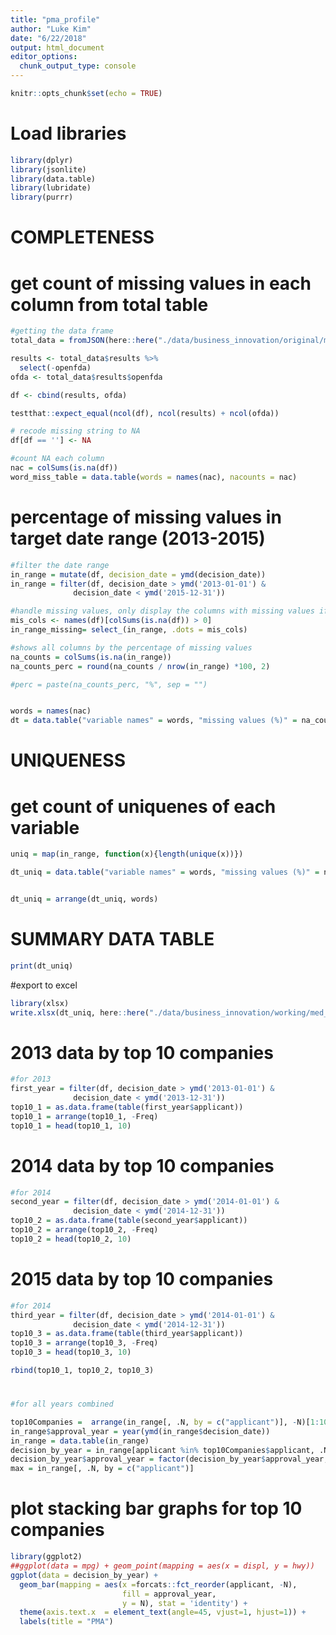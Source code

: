 ```yaml
---
title: "pma_profile"
author: "Luke Kim"
date: "6/22/2018"
output: html_document
editor_options: 
  chunk_output_type: console
---
```


```r
knitr::opts_chunk$set(echo = TRUE)
```

# Load libraries
```r
library(dplyr)
library(jsonlite)
library(data.table)
library(lubridate)
library(purrr)
```

# COMPLETENESS
# get count of missing values in each column from total table
```r
#getting the data frame
total_data = fromJSON(here::here("./data/business_innovation/original/med_device/device-pma-0001-of-0001.json"))

results <- total_data$results %>%
  select(-openfda)
ofda <- total_data$results$openfda

df <- cbind(results, ofda)

testthat::expect_equal(ncol(df), ncol(results) + ncol(ofda))

# recode missing string to NA
df[df == ''] <- NA

#count NA each column
nac = colSums(is.na(df))
word_miss_table = data.table(words = names(nac), nacounts = nac)

```

# percentage of missing values in target date range (2013-2015)
```r
#filter the date range
in_range = mutate(df, decision_date = ymd(decision_date))
in_range = filter(df, decision_date > ymd('2013-01-01') &
              decision_date < ymd('2015-12-31'))

#handle missing values, only display the columns with missing values if needed
mis_cols <- names(df)[colSums(is.na(df)) > 0]
in_range_missing= select_(in_range, .dots = mis_cols)

#shows all columns by the percentage of missing values
na_counts = colSums(is.na(in_range))
na_counts_perc = round(na_counts / nrow(in_range) *100, 2)

#perc = paste(na_counts_perc, "%", sep = "")


words = names(nac)
dt = data.table("variable names" = words, "missing values (%)" = na_counts_perc)
```

# UNIQUENESS
# get count of uniquenes of each variable
```r
uniq = map(in_range, function(x){length(unique(x))})

dt_uniq = data.table("variable names" = words, "missing values (%)" = na_counts_perc, uniqueness = uniq)


dt_uniq = arrange(dt_uniq, words)
```

# SUMMARY DATA TABLE

```r
print(dt_uniq)
```

#export to excel
```r
library(xlsx)
write.xlsx(dt_uniq, here::here("./data/business_innovation/working/med_device_data/pma_profile_chart.xlsx"))
```

# 2013 data by top 10 companies
```r
#for 2013
first_year = filter(df, decision_date > ymd('2013-01-01') &
              decision_date < ymd('2013-12-31'))
top10_1 = as.data.frame(table(first_year$applicant))
top10_1 = arrange(top10_1, -Freq)
top10_1 = head(top10_1, 10)
```

# 2014 data by top 10 companies
```r
#for 2014
second_year = filter(df, decision_date > ymd('2014-01-01') &
              decision_date < ymd('2014-12-31'))
top10_2 = as.data.frame(table(second_year$applicant))
top10_2 = arrange(top10_2, -Freq)
top10_2 = head(top10_2, 10)
```

# 2015 data by top 10 companies
```r
#for 2014
third_year = filter(df, decision_date > ymd('2014-01-01') &
              decision_date < ymd('2014-12-31'))
top10_3 = as.data.frame(table(third_year$applicant))
top10_3 = arrange(top10_3, -Freq)
top10_3 = head(top10_3, 10)
```

```r
rbind(top10_1, top10_2, top10_3)
```


#
```r
#for all years combined

top10Companies =  arrange(in_range[, .N, by = c("applicant")], -N)[1:10,]
in_range$approval_year = year(ymd(in_range$decision_date))
in_range = data.table(in_range)
decision_by_year = in_range[applicant %in% top10Companies$applicant, .N, by = c("applicant", "approval_year")]
decision_by_year$approval_year = factor(decision_by_year$approval_year, levels = c("2013", "2014", "2015"))
max = in_range[, .N, by = c("applicant")]


```

# plot stacking bar graphs for top 10 companies
```r
library(ggplot2)
##ggplot(data = mpg) + geom_point(mapping = aes(x = displ, y = hwy))
ggplot(data = decision_by_year) +
  geom_bar(mapping = aes(x =forcats::fct_reorder(applicant, -N),
                         fill = approval_year,
                         y = N), stat = 'identity') +
  theme(axis.text.x  = element_text(angle=45, vjust=1, hjust=1)) +
  labels(title = "PMA")
```

